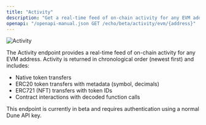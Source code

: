 ```yaml
---
title: "Activity"
description: "Get a real-time feed of on-chain activity for any EVM address."
openapi: "/openapi-manual.json GET /echo/beta/activity/evm/{address}"
---
```


<Frame>
  <img
    src="/images/activity.svg"
    alt="Activity"
    title="Activity"
    className="mx-auto"
    style={{ width:"100%" }}
  />
</Frame>

The Activity endpoint provides a real-time feed of on-chain activity for any EVM address. Activity is returned in chronological order (newest first) and includes:

- Native token transfers
- ERC20 token transfers with metadata (symbol, decimals)
- ERC721 (NFT) transfers with token IDs
- Contract interactions with decoded function calls

<Note>
  This endpoint is currently in beta and requires authentication using a normal Dune API key.
</Note>